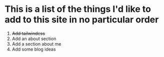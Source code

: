 # This is a list of the things I'd like to add to this site in no particular order

1. ~~Add tailwindcss~~
2. Add an about section
3. Add a section about me
4. Add some blog ideas
